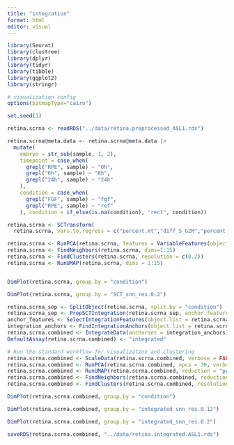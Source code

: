 ```yaml
---
title: "integration"
format: html
editor: visual
---
```


```r
library(Seurat)
library(clustree)
library(dplyr)
library(tidyr)
library(tibble)
library(ggplot2)
library(stringr)

# visualization config
options(bitmapType="cairo")

set.seed(1)

```

```r
retina.scrna <- readRDS("../data/retina.preprocessed_ASL1.rds")

retina.scrna@meta.data <- retina.scrna@meta.data |> 
  mutate(
    embryo = str_sub(sample, 1, 2),
    timepoint = case_when(
      grepl("RPE", sample) ~ "0h",
      grepl("6h", sample) ~ "6h",
      grepl("24h", sample) ~ "24h"
    ),
    condition = case_when(
      grepl("FGF", sample) ~ "fgf",
      grepl("RPE", sample) ~ "ref"
    ), condition = if_else(is.na(condition), "rect", condition))
```

```r
retina.scrna <- SCTransform(
  retina.scrna, vars.to.regress = c("percent.mt","diff_S_G2M","percent.W"), ncells = 3000, conserve.memory = TRUE, verbose = TRUE)
```

```r
retina.scrna <- RunPCA(retina.scrna, features = VariableFeatures(object = retina.scrna))
retina.scrna <- FindNeighbors(retina.scrna, dims=1:15)
retina.scrna <- FindClusters(retina.scrna, resolution = c(0.2))
retina.scrna <- RunUMAP(retina.scrna, dims = 1:15)


DimPlot(retina.scrna, group.by = "condition")
```

```r
DimPlot(retina.scrna, group.by = "SCT_snn_res.0.2")
```

```r
retina.scrna_sep <- SplitObject(retina.scrna, split.by = "condition")
retina.scrna_sep <- PrepSCTIntegration(retina.scrna_sep, anchor.features = 2000)
anchor_features <- SelectIntegrationFeatures(object.list = retina.scrna_sep)
integration_anchors <- FindIntegrationAnchors(object.list = retina.scrna_sep, normalization.method = "SCT", anchor.features = anchor_features)
retina.scrna.combined <- IntegrateData(anchorset = integration_anchors)
DefaultAssay(retina.scrna.combined) <- "integrated"
```

```r
# Run the standard workflow for visualization and clustering
retina.scrna.combined <- ScaleData(retina.scrna.combined, verbose = FALSE)
retina.scrna.combined <- RunPCA(retina.scrna.combined, npcs = 30, verbose = FALSE)
retina.scrna.combined <- RunUMAP(retina.scrna.combined, reduction = "pca", dims = 1:15)
retina.scrna.combined <- FindNeighbors(retina.scrna.combined, reduction = "pca", dims = 1:15)
retina.scrna.combined <- FindClusters(retina.scrna.combined, resolution = c(0.1, 0.12, 0.18, 0.2))
```

```r
DimPlot(retina.scrna.combined, group.by = "condition")
```

```r
DimPlot(retina.scrna.combined, group.by = "integrated_snn_res.0.12")
```

```r
DimPlot(retina.scrna.combined, group.by = "integrated_snn_res.0.2")
```

```r
saveRDS(retina.scrna.combined, "../data/retina.integrated.ASL1.rds")
```
